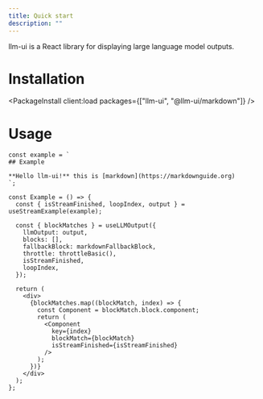 ```yaml
---
title: Quick start
description: ""
---
```



llm-ui is a React library for displaying large language model outputs.

# Installation

<PackageInstall client:load packages={["llm-ui", "@llm-ui/markdown"]} />

# Usage

```tsx
const example = `
## Example

**Hello llm-ui!** this is [markdown](https://markdownguide.org)
`;

const Example = () => {
  const { isStreamFinished, loopIndex, output } = useStreamExample(example);

  const { blockMatches } = useLLMOutput({
    llmOutput: output,
    blocks: [],
    fallbackBlock: markdownFallbackBlock,
    throttle: throttleBasic(),
    isStreamFinished,
    loopIndex,
  });

  return (
    <div>
      {blockMatches.map((blockMatch, index) => {
        const Component = blockMatch.block.component;
        return (
          <Component
            key={index}
            blockMatch={blockMatch}
            isStreamFinished={isStreamFinished}
          />
        );
      })}
    </div>
  );
};
```
